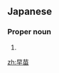 ==Japanese==
{{ja-kanjitab|さ|なえ|yomi=k}}

===Proper noun===
{{ja-pos|proper|さなえ}}

# {{given name|female|lang=ja|sort=さなえ}}

[[zh:早苗]]